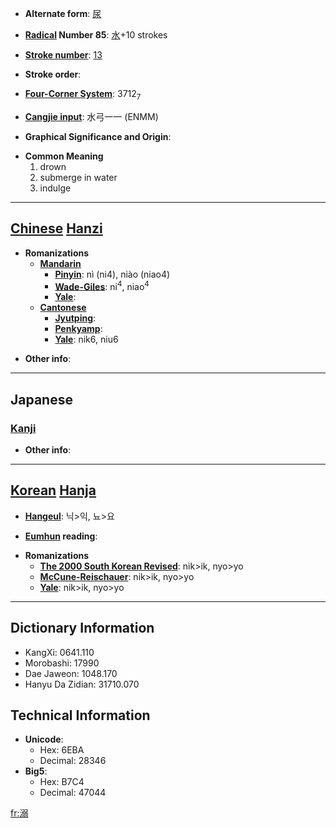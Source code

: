 * '''Alternate form''': [[尿]]

* '''[[Wiktionary:Chinese radical index| Radical]] Number 85''': [[Wiktionary:Chinese radical index 水|水]]+10 strokes

* '''[[Wiktionary:Chinese total strokes index|Stroke number]]''': [[Wiktionary:Chinese total strokes index 13|13]]

* '''Stroke order''': 

* '''[[Wiktionary:Chinese four corner index|Four-Corner System]]''': 3712<sub>7</sub>

* '''[[Wiktionary:Chinese Cangjie index|Cangjie input]]''': 水弓一一 (ENMM)

* '''Graphical Significance and Origin''': 

* '''Common Meaning'''
*#drown
*# submerge in water
*# indulge


----

== [[Chinese]] [[Hanzi]] ==

* '''Romanizations'''
** '''[[Mandarin]]'''
*** '''[[Pinyin]]''': nì (ni4), niào (niao4)
*** '''[[Wade-Giles]]''': ni<sup>4</sup>, niao<sup>4</sup>
*** '''[[Yale]]''': 
** '''[[Cantonese]]'''
*** '''[[Jyutping]]''':
*** '''[[Penkyamp]]''': 
*** '''[[Yale]]''': nik6, niu6

* '''Other info''': 

----

==Japanese==
===[[Kanji]]===
{{kanji|on readings=[[でき]] (deki), [[じょう]] (jō), [[にょう]] (nyō)|kun readings=[[おぼれる]] (oboreru), [[いばり]] (ibari)}}

* '''Other info''':  

----

== [[Korean]] [[Hanja]] ==

* '''[[Hangeul]]''': 닉>익, 뇨>요

* '''[[Eumhun]] reading''': 

* '''Romanizations'''
** '''[[The 2000 South Korean Revised Romanization|The 2000 South Korean Revised]]''': nik>ik, nyo>yo
** '''[[McCune-Reischauer]]''': nik>ik, nyo>yo
** '''[[Yale]]''': nik>ik, nyo>yo

----

== Dictionary Information ==

* KangXi: 0641.110
* Morobashi: 17990
* Dae Jaweon: 1048.170
* Hanyu Da Zidian: 31710.070

== Technical Information ==

* '''Unicode''':
** Hex: 6EBA
** Decimal: 28346
* '''Big5''':
** Hex: B7C4
** Decimal: 47044

[[fr:溺]]